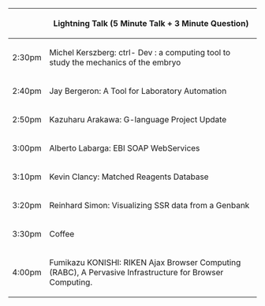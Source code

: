 {| border="1" cellspacing="0" cellpadding="5" align="center"
! &nbsp;
! Lightning Talk (5 Minute Talk + 3 Minute Question)
|-
| 2:30pm
| Michel Kerszberg: ctrl- Dev : a computing tool to study the mechanics of the embryo
|-
| 2:40pm
| Jay Bergeron: A Tool for Laboratory Automation
|-
| 2:50pm
| Kazuharu Arakawa: G-language Project Update
|-
| 3:00pm
| Alberto Labarga: EBI SOAP WebServices
|-
| 3:10pm
| Kevin Clancy: Matched Reagents Database
|-
| 3:20pm
| Reinhard Simon: Visualizing SSR data from a Genbank
|-
| 3:30pm
| Coffee
|-
| 4:00pm
| Fumikazu KONISHI: RIKEN Ajax Browser Computing (RABC), A Pervasive Infrastructure for Browser Computing.
|}